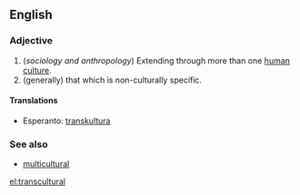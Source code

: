==English==

===Adjective===
{{infl|en|adjective}}

# (''sociology and anthropology'') Extending through more than one [[human]] [[culture]].
# (generally) that which is non-culturally specific.

====Translations====
{{checktrans-top}}
* Esperanto: [[transkultura]]
{{trans-mid}}
{{trans-bottom}}

===See also===
* [[multicultural]]

[[el:transcultural]]